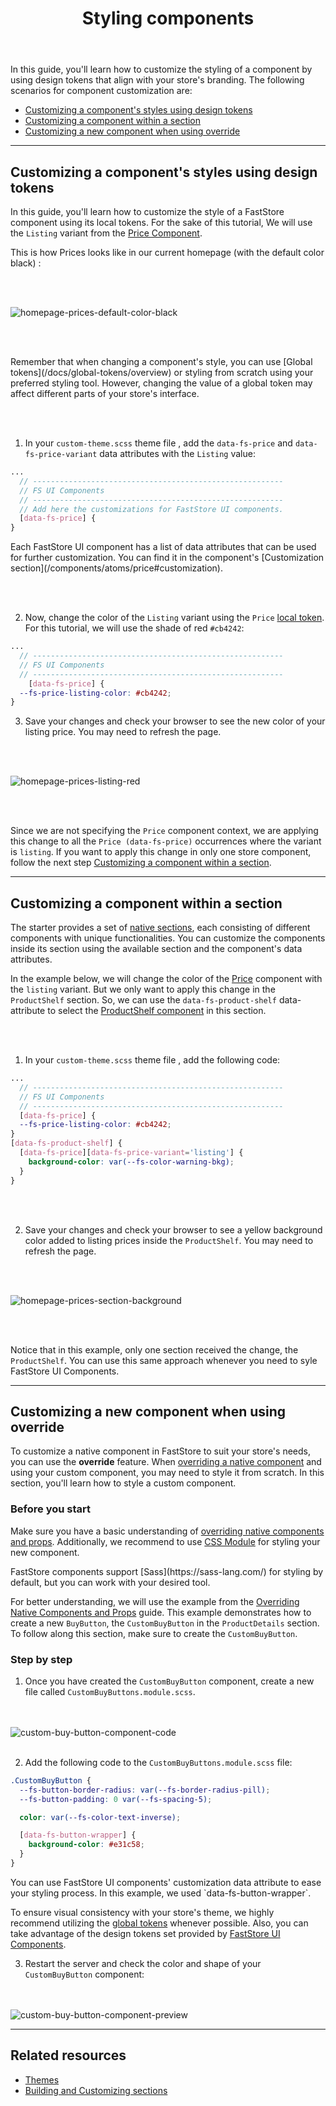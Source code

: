 
<header className="hero">

# Styling components

</header>

In this guide, you'll learn how to customize the styling of a component by using design tokens that align with your store's branding.
The following scenarios for component customization are:

- [Customizing a component's styles using design tokens](#customizing-a-components-styles-using-design-tokens)
- [Customizing a component within a section](#customizing-a-component-within-a-section)
- [Customizing a new component when using override](#customizing-a-new-component-when-using-override)

---

## Customizing a component's styles using design tokens

In this guide, you'll learn how to customize the style of a FastStore component using its local tokens. For the sake of this tutorial, We will use the `Listing` variant from the [Price Component](/components/atoms/price).

This is how Prices looks like in our current homepage (with the default color black) :

<br></br>

![homepage-prices-default-color-black](https://vtexhelp.vtexassets.com/assets/docs/src/homepage-prices-default___2751f604ab85b1dcfa47c942e318a7cd.png)

<br></br>

<Callout type="info" emoji="ℹ️">
  Remember that when changing a component's style, you can use [Global
  tokens](/docs/global-tokens/overview) or styling from scratch using your
  preferred styling tool. However, changing the value of a global token may
  affect different parts of your store's interface.
</Callout>

<br></br>

1. In your `custom-theme.scss` theme file , add the `data-fs-price` and `data-fs-price-variant` data attributes with the `Listing` value:

```scss filename="src/themes/custom-theme.scss" copy
...
  // --------------------------------------------------------
  // FS UI Components
  // --------------------------------------------------------
  // Add here the customizations for FastStore UI components.
  [data-fs-price] {
}
```

<Callout type="info" emoji="ℹ️">
  Each FastStore UI component has a list of data attributes that can be used for
  further customization. You can find it in the component's [Customization
  section](/components/atoms/price#customization).
</Callout>

<br></br>

2. Now, change the color of the `Listing` variant using the `Price` [local token](/components/atoms/price#design-tokens). For this tutorial, we will use the shade of red `#cb4242`:

```scss {6} filename="src/themes/custom-theme.scss" copy
...
  // --------------------------------------------------------
  // FS UI Components
  // --------------------------------------------------------
    [data-fs-price] {
  --fs-price-listing-color: #cb4242;
}
```

3. Save your changes and check your browser to see the new color of your listing price. You may need to refresh the page.

<br></br>

![homepage-prices-listing-red](https://vtexhelp.vtexassets.com/assets/docs/src/homepage-prices-design-token-red___cd0b15da26d23e0d0f4a2bd68ae6ca14.png)

<br></br>

Since we are not specifying the `Price` component context, we are applying this change to all the `Price (data-fs-price)` occurrences where the variant is `listing`.
If you want to apply this change in only one store component, follow the next step [Customizing a component within a section](/docs/customizing/components#customizing-a-component-within-a-section).

---

## Customizing a component within a section

The starter provides a set of [native sections](/docs/reference-guides/list-of-native-sections), each consisting of different components with unique functionalities. You can customize the components inside its section using the available section and the component's data attributes.

In the example below, we will change the color of the [Price](/components/atoms/price#customization) component with the `listing` variant.
But we only want to apply this change in the `ProductShelf` section. So, we can use the `data-fs-product-shelf` data-attribute to select the [ProductShelf component](/components/organisms/product-shelf#customization) in this section.

<br></br>

1. In your `custom-theme.scss` theme file , add the following code:

```scss {8-12} filename="src/themes/custom-theme.scss" copy
...
  // --------------------------------------------------------
  // FS UI Components
  // --------------------------------------------------------
  [data-fs-price] {
  --fs-price-listing-color: #cb4242;
}
[data-fs-product-shelf] {
  [data-fs-price][data-fs-price-variant='listing'] {
    background-color: var(--fs-color-warning-bkg);
  }
}
```

<br></br>

2. Save your changes and check your browser to see a yellow background color added to listing prices inside the `ProductShelf`. You may need to refresh the page.

<br></br>

![homepage-prices-section-background](https://vtexhelp.vtexassets.com/assets/docs/src/homepage-prices-section-background___a71b4bbf2239e560c8d61bf66cb6395d.png)

<br></br>

Notice that in this example, only one section received the change, the `ProductShelf`. You can use this same approach whenever you need to syle FastStore UI Components.

---

## Customizing a new component when using override

To customize a native component in FastStore to suit your store's needs, you can use the **override** feature.
When [overriding a native component](/docs/building-sections/overriding-components-and-props#overriding-a-native-component) and using your custom component,
you may need to style it from scratch. In this section, you'll learn how to style a custom component.

### Before you start

Make sure you have a basic understanding of [overriding native components and props](/docs/building-sections/overriding-components-and-props).
Additionally, we recommend to use [CSS Module](https://nextjs.org/docs/app/building-your-application/styling/css-modules) for styling your new component.

<Callout type="info" emoji="ℹ️">
  FastStore components support [Sass](https://sass-lang.com/) for styling by
  default, but you can work with your desired tool.
</Callout>

For better understanding, we will use the example from the [Overriding Native Components and Props](/docs/building-sections/overriding-components-and-props) guide.
This example demonstrates how to create a new `BuyButton`, the `CustomBuyButton` in the `ProductDetails` section.
To follow along this section, make sure to create the `CustomBuyButton`.

### Step by step

1. Once you have created the `CustomBuyButton` component, create a new file called `CustomBuyButtons.module.scss`.

<br></br>
![custom-buy-button-component-code](https://vtexhelp.vtexassets.com/assets/docs/src/custom-buy-button-component-code___25c01fd818e1fab4247e1f0f77df4186.png)
<br></br>

2. Add the following code to the `CustomBuyButtons.module.scss` file:

```scss filename="CustomBuyButton.module.scss" copy
.CustomBuyButton {
  --fs-button-border-radius: var(--fs-border-radius-pill);
  --fs-button-padding: 0 var(--fs-spacing-5);

  color: var(--fs-color-text-inverse);

  [data-fs-button-wrapper] {
    background-color: #e31c58;
  }
}
```

<Callout type="info" emoji="ℹ️">
  You can use FastStore UI components' customization data attribute to ease your
  styling process. In this example, we used `data-fs-button-wrapper`.
</Callout>

To ensure visual consistency with your store's theme, we highly recommend utilizing the [global tokens](docs/global-tokens/overview) whenever possible. Also, you can take advantage of the design tokens set provided by [FastStore UI Components](/components).

3. Restart the server and check the color and shape of your `CustomBuyButton` component:

<br></br>
![custom-buy-button-component-preview](https://vtexhelp.vtexassets.com/assets/docs/src/custom-buy-button-component-preview___a8e5bb897bc16e41c8a7540ea7da25ec.png)

---

## Related resources

- [Themes](/docs/themes/overview)
- [Building and Customizing sections](/docs/building-sections/component-customization-overview)
